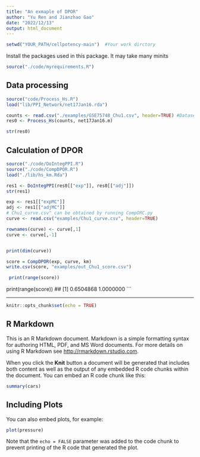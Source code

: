 ---
title: "An exmaple of DPOR"
author: "Yu Ren and Jianzhao Gao"
date: "2022/12/13"
output: html_document
---
```{r}
setwd("YOUR_PATH/cellpotency-main")  #Your work dirctory 
```

Install the packages used in this package. It may take many minits
```{r}
source("./code/myrequirements.R")

```


## Data processing

```{r}
source("code/Process_Hs.R")
load("lib/PPI_Network/net17Jan16.rda")

```

```{r}
counts <- read.csv("./examples/GSE75748_Chu1.csv", header=TRUE) #Dataset:Chu1
res0 <- Process_Hs(counts, net17Jan16.m)
```

```{r}
str(res0)
```


 
## Calculation of DPOR

```{r}

source("./code/DoIntegPPI.R")
source("./code/CompDPOR.R")
load("./lib/hs_km.Rda")


```

```{r}
res1 <- DoIntegPPI(res0[["exp"]], res0[["adj"]])
str(res1)

```


```{r}
exp <- res1[["expMC"]]
adj <- res1[["adjMC"]]
# Chu1_curve.csv" can be obtained by running CompORC.py
curve <- read.csv("examples/Chu1_curve.csv", header=TRUE)

rownames(curve) <- curve[,1]
curve <- curve[,-1]


```





```

```
```{r}
print(dim(curve))

```

```{r}
score = CompDPOR(exp, curve, km)
write.csv(score, "examples/out_Chu1_score.csv")

```

```{r}
 print(range(score))
```

 print(range(score))
## [1] 0.6504868 1.0000000
 ```

----

```{r setup, include=FALSE}
knitr::opts_chunk$set(echo = TRUE)
```

## R Markdown

This is an R Markdown document. Markdown is a simple formatting syntax for authoring HTML, PDF, and MS Word documents. For more details on using R Markdown see <http://rmarkdown.rstudio.com>.

When you click the **Knit** button a document will be generated that includes both content as well as the output of any embedded R code chunks within the document. You can embed an R code chunk like this:

```{r cars}
summary(cars)
```

## Including Plots

You can also embed plots, for example:

```{r pressure, echo=FALSE}
plot(pressure)
```

Note that the `echo = FALSE` parameter was added to the code chunk to prevent printing of the R code that generated the plot.
